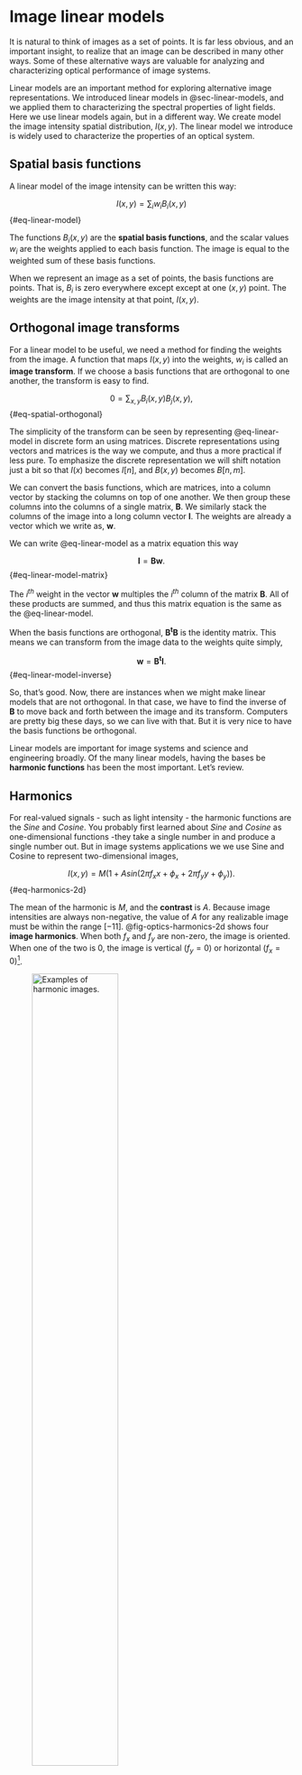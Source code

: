 # Image linear models {#sec-optics-image-linear-model}
It is natural to think of images as a set of points. It is far less obvious, and an important insight, to realize that an image can be described in many other ways. Some of these alternative ways are valuable for analyzing and characterizing optical performance of image systems.

Linear models are an important method for exploring alternative image representations. We introduced linear models in @sec-linear-models, and we applied them to characterizing the spectral properties of light fields. Here we use linear models again, but in a different way. We create model the image intensity spatial distribution, $I(x,y)$. The linear model we introduce is widely used to characterize the properties of an optical system. 

## Spatial basis functions

A linear model of the image intensity can be written this way:

$$
I(x,y) = \sum_{i} w_{i} B_{i}(x,y)
$${#eq-linear-model}

The functions $B_{i}(x,y)$ are the **spatial basis functions**, and the scalar values $w_{i}$ are the weights applied to each basis function. The image is equal to the weighted sum of these basis functions. 

When we represent an image as a set of points, the basis functions are points.  That is, $B_i$ is zero everywhere except except at one $(x,y)$ point.  The weights are the image intensity at that point, $I(x,y)$.

## Orthogonal image transforms
For a linear model to be useful, we need a method for finding the weights from the image. A function that maps $I(x,y)$ into the weights, $w_i$ is called an **image transform**.  If we choose a basis functions that are orthogonal to one another, the transform is easy to find.

$$
0 = \sum_{x,y} B_i (x,y) B_j (x,y),
$$ {#eq-spatial-orthogonal}

The simplicity of the transform can be seen by representing @eq-linear-model in discrete form an using matrices. Discrete representations using vectors and matrices is the way we compute, and thus a more practical if less pure.  To emphasize the discrete representation we will shift notation just a bit so that $I(x)$ becomes $I[n]$, and $B(x,y)$ becomes $B[n,m]$. 

We can convert the basis functions, which are matrices, into a column vector by stacking the columns on top of one another. We then group these columns into the columns of a single matrix, $\mathbf{B}$. We similarly stack the columns of the image into a long column vector $\mathbf{I}$.  The weights are already a vector which we write as, $\mathbf{w}$. 

We can write @eq-linear-model as a matrix equation this way

$$
\mathbf{I} = \mathbf{B w} .
$$ {#eq-linear-model-matrix}

The $i^{th}$ weight in the vector $\mathbf{w}$ multiples the $i^{th}$ column of the matrix $\mathbf{B}$.  All of these products are summed, and thus this matrix equation is the same as the @eq-linear-model.

When the basis functions are orthogonal, $\mathbf{B^t B}$ is the identity matrix.  This means we can transform from the image data to the weights quite simply,

$$
\mathbf{w} = \mathbf{B^t I} .
$$ {#eq-linear-model-inverse}

So, that's good.  Now, there are instances when we might make linear models that are not orthogonal.  In that case, we have to find the inverse of $\mathbf{B}$ to move back and forth between the image and its transform. Computers are pretty big these days, so we can live with that.  But it is very nice to have the basis functions be orthogonal.

Linear models are important for image systems and science and engineering broadly. Of the many linear models, having the bases be **harmonic functions** has been the most important. Let's review.

## Harmonics {#sec-optics-harmonics}
For real-valued signals - such as light intensity - the harmonic functions are the *Sine* and *Cosine*. You probably first learned about *Sine* and *Cosine* as one-dimensional functions -they take a single number in and produce a single number out. But in image systems applications we we use Sine and Cosine to represent two-dimensional images,

$$
I(x,y) = M(1 + A sin(2\pi f_x x + \phi_x + 2 \pi f_y y + \phi_y)) .
$${#eq-harmonics-2d}

The mean of the harmonic is $M$, and the **contrast** is $A$. Because image intensities are always non-negative, the value of $A$ for any realizable image must be within the range $[-1 1]$. @fig-optics-harmonics-2d shows four **image harmonics**. When both $f_x$ and $f_y$ are non-zero, the image is oriented.  When one of the two is $0$, the image is vertical ($f_y = 0$) or horizontal ($f_x = 0$)[^spatial-frequency].

[^spatial-frequency]:  Words go here about the use of the term spatial frequency.

![Examples of harmonic images.](images/optics/optics-harmonics.png){#fig-optics-harmonics-2d width="60%"}

We can develop many of the principles of linear models using one-dimensional harmonic images, like the images in @fig-optics-harmonics-1d. These harmonics have different spatial frequencies $f_x$ and a range of contrasts $A$. They are one-dimensional because I set $f_y = 0$.

![These one-dimensional harmonics are of the form in @eq-harmonics-2d, but simplified so that $\phi_x = \phi_y = f_y = 0$. The contrast $A$ varyies from the top to bottom row $(1, 0.5, 0.1)$.  The x-range is $(0,1)$, and the frequencies are $f_x = (1,2,4,8)$](images/optics/optics-harmonics-1d.png){#fig-optics-harmonics-1d width="60%"}

### Lines from harmonics
Around 1805, **Jean Baptiste Joseph Fourier** found that most of the functions we encounter in daily life can be expressed as the weighted sum of harmonics. This surprised, or perhaps annoyed, the mathematicians of the French academy [see the historical note](#fourier-history). 

It may seem counterintuitive that a thin line can be constructed by summing harmonics, each of which extends across the entire image. How does the combination of these broad functions result in a localized feature like a line? 

@fig-optics-reconstruction provides insight into this process. The figure shows how the image evolves as we sum increasing numbers of harmonics: starting with just a few, the result is broad and diffuse, but as more harmonics are added, the image becomes increasingly concentrated. The key is that the positive and negative regions of the harmonics cancel each other out everywhere except at the center, where all the cosine terms are positive ($\cos(0)$). With enough harmonics, the sum converges to a single, sharp line.

In this example, we reconstruct a line at the center (column 65) of a 129-column image by setting all harmonic weights to $w_f = 1$. Because the target image is even symmetric, only the cosine terms are needed. The red traces in the figure show the intensity profile: as more harmonics are added, the central peak narrows and side ripples diminish. By the 64th harmonic, the line is well-formed; adding more harmonics briefly reintroduces some ringing, which disappears when the full set is included. This phenomenon is a classic result in linear systems—ask your instructor for more details!

![Summing harmonics to become a line. The panels show the sum of the first 4, 16, 64, 72, and finally all 128 harmonics. To match a single line in the middle (col=65) of this 129 column image, the weights of each harmonic are all $w_f = 1$. Because the image is even symmetric, we need to sum only the $cos()$ terms. The red traces superimposed on the images are the intensity. The central region becomes thinner and the ripples on the side are eliminated by the 64th harmonic.  They return as we keep going to f = 72, but are eliminated again at f=128.  Ask your linear systems instructor about this; s/he will like you for it.](images/optics/optics-reconstruction.png){#fig-optics-reconstruction width="100%"}

::: {.callout-note collapse="true" title="Line reconstruction: the movie"}
This movie illustrates how the sum converges as harmonics are added one by one. Initially, the harmonics are distributed across the image. As more are included, their contributions cancel everywhere except at the central position ($0$), where all are positive ($\cos(0)$). 

Adding harmonics from $f=0$ to $f=64$ produces the line; adding $f=65$ to $f=128$ introduces some ringing, which is eliminated when the sum is complete. This is a special case for even symmetric functions, where only cosines are required.

![A line reconstructed by adding many harmonics at different frequencies. ](images/optics/lineReconstruct.mp4){#fig-optics-reconstruction-movie width="60%" fig-align="center"}

:::

### Discrete Fourier Series
The **Fourier series** represents functions as sums of harmonics. The Fourier series can be written in several equivalent forms. What follows are three common representations. 

In these formulae, rather than using $I(x)$, which implies $x$ is a continuous variable, we use $I[n]$ to signify that we are sampling at discrete points. For that reason, these formulae represent the **Discrete Fourier series**

**1. Sine and Cosine Form**

$$
I[n] = \frac{a_0}{2} + \sum_{f=0}^{N-1}  s_f \sin(2 \pi f n ) + c_f \cos(2 \pi f n)
$$ {#eq-fourier-series}

**2. Amplitude and Phase Form**

$$
I[n] = \frac{a_0}{2} + \sum_{f=0}^{N-1}  a_f \sin(2 \pi f n + \phi_f)
$$ {#eq-fourier-series-phase}

**3. Complex Exponential Form**

$$
I[n] = \sum_{f=0}^{N-1} w_f \, e^{i 2 \pi f n / N}
$$

where $w_f$ are complex numbers ($i = \sqrt{-1}$).

### Calculating the weights: Discrete Fourier transform
We need a way to transform the sampled image intensities, $I[n]$ into the weights of the Discrete Fourier Series. The most common way approach is to compute the complex coefficients using the **Discrete Fourier transform**:

$$
w_f = \frac{1}{N} \sum_{n=0}^{N-1} I[n] \, e^{-i 2 \pi f n / N}
$$ {#eq-discrete-fourier-transform}

<!--
If $I[n]$ is real-valued, the coefficients satisfy $w_{-f} = \overline{w_f}$, where $\overline{w_f}$ is the complex conjugate of $w_f$.
-->

If we prefer to use real numbers throughout, we can calculate the sine and cosine coefficients, $s_f$ and $c_f$, from the image intensities, $I[n]$, using these equations:
$$
\begin{align}
a_0 &= \frac{2}{N} \sum_{n=0}^{N-1} I[n] \\
s_f &= \frac{2}{N} \sum_{n=0}^{N-1} I[n] \sin\left(\frac{2\pi f n}{N}\right) \\
c_f &= \frac{2}{N} \sum_{n=0}^{N-1} I[n] \cos\left(\frac{2\pi f n}{N}\right) \\
\end{align}
$$

The mean value of $I[n]$ is $\frac{a_0}{2}$, which is how it appears divided in the Discrete Fourier Series (@eq-fourier-series).

### Relating the representations
<!-- https://g.co/gemini/share/521451e13c27 -->

- $\frac{a_0}{2}$ is the mean value of the signal $I(x)$, as is $w_0$.
- The amplitude and phase are related to the sine and cosine coefficients by:

$$
\begin{align}
a_f & = \sqrt{{s_f}^2 + {c_f}^2} \\
\phi_f & = \arctan\left(\frac{c_f}{s_f}\right)
\end{align}
$$

-  The complex weights, $w_f$ relate to the other representations uses Euler's formula:

$$
e^{i\theta} = \cos(\theta) + i\sin(\theta). 
$$ {#eq-Eulers-formula}

With some work, we can show that the complex weights are related to the sine and cosine coefficients by

$$
\begin{align}
w_f  &= \frac{1}{2} (c_f - i s_f ) ~~ \text{f>0} \\
w_0  &= a_0/2
\end{align}
$$

and also 

$$
w_f = \frac{a_f}{2} (e^{i (\phi_f - \pi/2}) ~~ \text{f>0}
$$


::: {.callout-note title="About Jean Baptiste Joseph Fourier" collapse="false" #fourier-history}
Here is a link to a nice website with a  <a href="https://mathshistory.st-andrews.ac.uk/Biographies/Fourier/" target="_blank">biography of Fourier and many others</a> . The material below is extracted from that site and wikipedia.

:::{.columns}

::: {.column width="50%"}
- Son of a tailor
- Orphaned at 9
- Educated by Benedictines
- Promoted the French Revolution
- Accompanied Bonaparte as scientific adviser to Egypt
- Appointed Governor near Grenoble
- A statue of Fourier, in Grenoble, was melted down for armaments!
:::

::: {.column width="50%"}
![Jean Baptiste Joseph Fourier](images/optics/optics-fourier.png){#fig-optics-fourier width="80%"}
:::
:::

While serving as Governor in Grenoble, Fourier made his major mathematical contributions to the theory of heat. He began this work around 1804, and by 1807 had completed his influential memoir, "On the Propagation of Heat in Solid Bodies." Fourier presented this memoir to the Paris Institute on December 21, 1807, where a committee of prominent mathematicians—Lagrange, Laplace, Monge, and Lacroix—was assigned to review it. Although the memoir is now highly regarded, it was controversial at the time.

The committee had two main concerns. First, Lagrange and Laplace objected to Fourier's use of trigonometric series to expand functions—what we now call Fourier series. Despite further explanations from Fourier, they remained unconvinced. As noted by J. Herivel in his biography of Fourier:

> All these are written with such exemplary clarity—from a logical as opposed to calligraphic point of view—that their inability to persuade Laplace and Lagrange ... provides a good index of the originality of Fourier's views.

Second, Biot criticized Fourier's derivation of the equations for heat transfer, noting that Fourier did not reference Biot's 1804 paper on the topic. However, Biot's paper was later shown to be incorrect. Laplace and Poisson also raised similar objections.

In 1811, the Institute announced a prize competition on the propagation of heat in solid bodies. Fourier submitted his 1807 memoir along with additional work on the cooling of infinite solids and on terrestrial and radiant heat. Only one other entry was received. The prize committee—Lagrange, Laplace, Malus, Haüy, and Legendre—awarded Fourier the prize.

However, their report was mixed, stating: “... the manner in which the author arrives at these equations is not exempt of difficulties and that his analysis to integrate them still leaves something to be desired on the score of generality and even rigour.” As a result, there was no immediate move in Paris to publish Fourier's work.
:::





